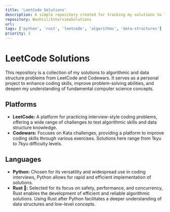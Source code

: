 ```yaml
---
title: 'LeetCode Solutions'
description: A simple repository created for tracking my solutions to leetcode problems. I mainly solve problems in Python for real technical interview practice and Rust for practice in the language.
repository: Washiil/InterviewSolutions
url:
tags: ['python', 'rust', 'leetcode', 'algorithms', 'data-structures']
priority: 3
---
```


# LeetCode Solutions

This repository is a collection of my solutions to algorithmic and data structure problems from LeetCode and Codewars. It serves as a personal project to enhance coding skills, improve problem-solving abilities, and deepen my understanding of fundamental computer science concepts.

## Platforms

- **LeetCode:** A platform for practicing interview-style coding problems, offering a wide range of challenges to test algorithmic skills and data structure knowledge.
- **Codewars:** Focuses on Kata challenges, providing a platform to improve coding skills through various exercises. Solutions here range from 1kyu to 7kyu difficulty levels.

## Languages

- **Python:** Chosen for its versatility and widespread use in coding interviews, Python allows for rapid and efficient implementation of solutions.
- **Rust 🦀:** Selected for its focus on safety, performance, and concurrency, Rust enables the development of efficient and reliable algorithmic solutions. Using Rust after Python facilitates a deeper understanding of data structures and low-level concepts.

